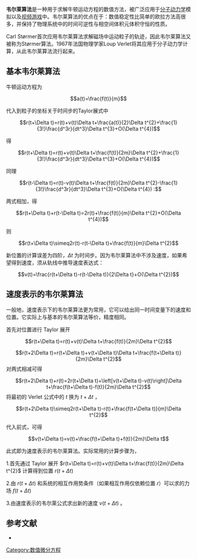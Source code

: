'''韦尔莱算法'''是一种用于求解牛顿运动方程的数值方法，被广泛应用于[[分子动力学|分子动力学]]模拟以及[[视频游戏|视频游戏]]中。韦尔莱算法的优点在于：数值稳定性比简单的欧拉方法高很多，并保持了物理系统中的时间可逆性与相空间体积元体积守恒的性质。

Carl Størmer首次应用韦尔莱算法求解磁场中运动粒子的轨迹，因此韦尔莱算法又被称为Størmer算法。1967年法国物理学家Loup Verlet将其应用于分子动力学计算，从此韦尔莱算法流行起来。

== 基本韦尔莱算法 ==

牛顿运动方程为
:<math>
a(t)=\frac{f(t)}{m}
</math>

代入到粒子的坐标关于时间步的Taylor展式中

:<math>
r(t+\Delta t)=r(t)+v(t)\Delta t+\frac{a(t)}{2}\Delta t^{2}+\frac{1}{3!}\frac{d^3r}{dt^3}\Delta t^{3}+O(\Delta t^{4})
</math>

得

:<math>
r(t+\Delta t)=r(t)+v(t)\Delta t+\frac{f(t)}{2m}\Delta t^{2}+\frac{1}{3!}\frac{d^3r}{dt^3}\Delta t^{3}+O(\Delta t^{4})
</math>

同理

:<math>
r(t-\Delta t)=r(t)-v(t)\Delta t+\frac{f(t)}{2m}\Delta t^{2}-\frac{1}{3!}\frac{d^3r}{dt^3}\Delta t^{3}+O(\Delta t^{4})
:</math>

两式相加，得

:<math>
r(t+\Delta t)+r(t-\Delta t)=2r(t)+\frac{f(t)}{m}\Delta t^{2}+O(\Delta t^{4})
</math>

则

:<math>
r(t+\Delta t)\simeq2r(t)-r(t-\Delta t)+\frac{f(t)}{m}\Delta t^{2}
</math>

新位置的计算误差为四阶，<math>\Delta t</math> 为时间步。因为韦尔莱算法中不涉及速度，如果希望得到速度，须从轨线中推导速度表达式：

:<math>
v(t)=\frac{r(t+\Delta t)-r(t-\Delta t)}{2\Delta t}+O(\Delta t^{2})
</math>

== 速度表示的韦尔莱算法 ==

一般地，速度表示下的韦尔莱算法更为常用，它可以给出同一时间变量下的速度和位置。它实际上与基本的韦尔莱算法等价，精度相同。

首先对位置进行 Taylor 展开

:<math>
r(t+\Delta t)=r(t)+v(t)\Delta t+\frac{f(t)}{2m}\Delta t^{2}
</math>
:<math>
r(t+2\Delta t)=r(t+\Delta t)+v(t+\Delta t)\Delta t+\frac{f(t+\Delta t)}{2m}\Delta t^{2}
</math>
对两式相减可得

:<math>
r(t+2\Delta t)+r(t)=2r(t+\Delta t)+\left[v(t+\Delta t)-v(t)\right]\Delta t+\frac{f(t+\Delta t)-f(t)}{2m}\Delta t^{2}
</math>
将最初的 Verlet 公式中的 <math>t</math> 换为 <math>t+\Delta t</math> ，

:<math>
r(t+2\Delta t)\simeq2r(t+\Delta t)-r(t)+\frac{f(t+\Delta t)}{m}\Delta t^{2}
</math>

代入前式，可得

:<math>
v(t+\Delta t)=v(t)+\frac{f(t+\Delta t)+f(t)}{2m}\Delta t
</math>

此式即为速度表示的韦尔莱算法。实际常用的计算步骤为，

1.首先通过 Taylor 展开 <math>r(t+\Delta t)=r(t)+v(t)\Delta t+\frac{f(t)}{2m}\Delta t^{2}</math> 计算得到位置 <math>r(t+\Delta t)</math>

2.由 <math>r(t+\Delta t)</math> 和系统的相互作用势条件（如果相互作用仅依赖位置 <math>r</math>）可以求的力场 <math>f(t+\Delta t)</math>

3.由速度表示的韦尔莱公式求出新的速度 <math>v(t+\Delta t)</math> 。

== 参考文献 ==
*{{cite book|author=Daan Frenkel|chapter=第四章|title="Understanding Molecular Simulation - From Algorithms to Applications" Academic Press|year=2002}}

[[Category:数值微分方程|Category:数值微分方程]]